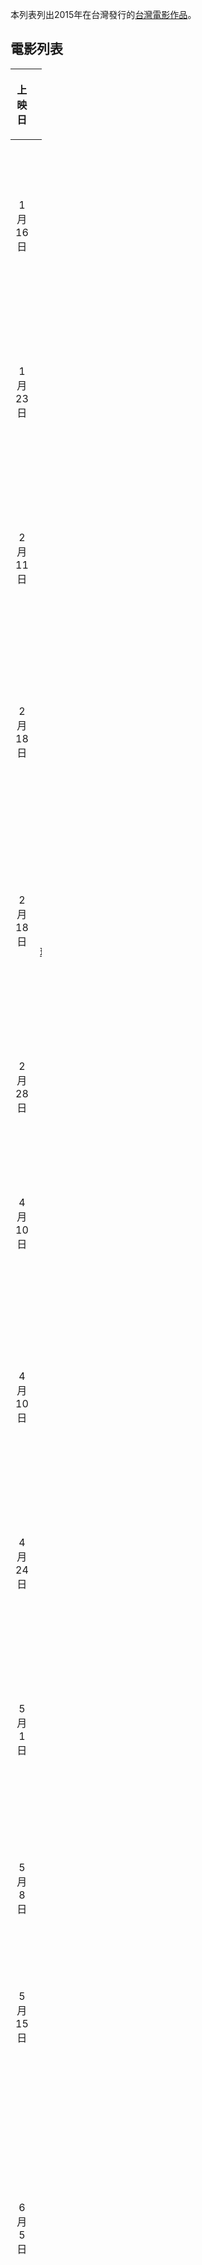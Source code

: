 本列表列出2015年在台灣發行的[[台灣電影作品|台灣電影作品]]。

== 電影列表 ==
{| class="wikitable" style="margin: 0 auto; font-size:90%" width="100%"
|- 
! width="6%"|上映日 
! width="15%"|片名 
! width="20%"|英文片名 
! width="10%"|導演 
! width="15%"|語言 
! 主演演員 
|-
| <center>1月16日 || <center>[[十萬夥急|十萬夥急]] || <center>Time is Money || <center>[[康康|康康]] || <center>[[華語|華語]]、[[台語|台語]] || [[康康|康康]]、[[吳孟達|吳孟達]]、[[李國煌|李國煌]]、[[王彩樺|王彩樺]]、[[王予柔|王予柔]]
|-
| <center>1月23日 || <center>[[很久沒有敬我了妳|很久沒有敬我了妳]] || <center>Kara-Orchestra || <center>[[吳米森|吳米森]] || <center>[[華語|華語]]、[[台語|台語]] || [[戴立忍|戴立忍]]、[[加藤侑紀|加藤侑紀]]、[[安歆澐|安歆澐]]、[[馬念先|馬念先]]
|-
| <center>2月11日 || <center>[[奇人密碼－古羅布之謎|奇人密碼－古羅布之謎]] || <center>The Arti: the Adventure Begins || <center>[[黃強華|黃強華]] || <center>[[華語|華語]] || 
|-
| <center>2月18日 || <center>[[大囍臨門|大囍臨門]] || <center>The Wonderful Wedding || <center>[[黃朝亮|黃朝亮]] || <center>[[華語|華語]]、[[台語|台語]] || [[豬哥亮|豬哥亮]]、[[寇世勳|寇世勳]]、[[林心如|林心如]]、[[李東學|李東學]]、[[林美秀|林美秀]]
|-
| <center>2月18日 || <center>[[鐵獅玉玲瓏2_(電影)|鐵獅玉玲瓏2]]|| <center>Lion Dancing 2 || <center>[[澎恰恰|澎恰恰]] || <center>[[華語|華語]]、[[台語|台語]] || [[澎恰恰|澎恰恰]]、[[陳亞蘭|陳亞蘭]]、[[阿喜_(藝人)|阿喜]]、[[高捷_(演員)|高捷]]、[[張睿家|張睿家]]、[[李千娜|李千娜]]
|-
| <center>2月28日 || <center>[[史明·革命進行式|史明·革命進行式]] || <center>Su Beng, the Revolutionist || <center>[[陳麗貴|陳麗貴]] || <center>[[華語|華語]]、[[台語|台語]] || [[史明|史明]]
|-
| <center>4月10日 || <center>[[念念|念念]] || <center>Murmur of the Hearts || <center>[[張艾嘉|張艾嘉]] || <center>[[華語|華語]]、[[台語|台語]] || [[張孝全|張孝全]]、[[梁洛施|梁洛施]]、[[柯宇綸|柯宇綸]]、[[李心潔|李心潔]]
|-
| <center>4月10日 || <center>[[台北夜蒲團團轉|台北夜游團團轉]] || <center>One Night in Taipei || <center>[[钱国伟_(监制)|錢國偉]] || <center>[[華語|華語]] || [[關楚耀|關楚耀]]、[[許維恩|許維恩]]、[[昌璟翔|阿達]]、[[李伯恩|李伯恩]]、[[陸永|陸永]]、[[鄭家純|鄭家純]]
|-
| <center>4月24日 || <center>[[沙西米_(電影)|沙西米]]|| <center>Sashimi || <center>[[潘志遠|潘志遠]] || <center>[[華語|華語]]、[[日語|日語]] ||  [[李康生|李康生]]、[[波多野結衣|波多野結衣]]、[[紀培慧|紀培慧]]
|-
| <center>5月1日 || <center>[[五月一號|五月一號]]|| <center>First Of May || <center>[[周格泰|周格泰]] || <center>[[華語|華語]]、[[台語|台語]] ||  [[賈靜雯|賈靜雯]]、[[任賢齊|任賢齊]]、[[程予希|程予希]]、[[石知田|石知田]]、[[邵雨薇|邵雨薇]]、[[鄭暐達|鄭暐達]]
|-
| <center>5月8日 || <center>[[滿月酒|滿月酒]]|| <center>Baby Steps || <center>[[鄭伯昱|鄭伯昱]] || <center>[[華語|華語]]、[[台語|台語]] || [[歸亞蕾|歸亞蕾]]、[[鄭伯昱|鄭伯昱]]、[[李沛旭|李沛旭]]
|-
| <center>5月15日 || <center>[[缺角一族|缺角一族]]|| <center>I Love Binlang|| <center>[[江豐宏|江豐宏]] || <center>[[華語|華語]]、[[台語|台語]] || [[陳嘉樺|陳嘉樺]]、[[林柏宏|林柏宏]]、[[蔡振南|蔡振南]]、[[應蔚民|應蔚民]]
|-
| <center>6月5日 || <center>[[愛琳娜|愛琳娜]]|| <center>Elena|| <center>[[林靖傑|林靖傑]] || <center>[[華語|華語]]、[[台語|台語]] || [[陳怡蓉|陳怡蓉]]、[[莊凱勛|莊凱勛]]、[[龍劭華|龍劭華]]、[[戴立忍|戴立忍]]、[[莫子儀|莫子儀]]、[[柯叔元|柯叔元]]、[[黃鐙輝|黃鐙輝]]、[[高玉珊|高玉珊]]、[[謝語恩|樂樂]]
|-
| <center>6月12日 || <center>[[舞鬥_(電影)|舞鬥]]|| <center>Battle Up!|| <center>[[何平|何平]]、[[楊大慶|楊大慶]] || <center>[[華語|華語]]、[[台語|台語]] || [[郭書瑤|郭書瑤]]、[[溫貞菱|溫貞菱]]、[[盧芃宇|盧芃宇]]、[[金陽|金陽]]、[[衛子雲|衛子雲]]、[[黃錦雯|黃錦雯]]、[[詹博翔|詹博翔]]、[[TBC_阿悟|TBC 阿悟]]
|-
| <center>7月9日 || <center>[[角頭_(電影)|角頭]]|| <center>GATAO|| <center>[[李運傑|李運傑]] || <center>[[華語|華語]]、[[台語|台語]] || [[黃鴻升|黃鴻升]]、[[王陽明|王陽明]]、[[孫鵬|孫鵬]]、[[蔡振南|蔡振南]]、[[高捷_(演員)|高捷]]、[[顏正國|顏正國]]、[[莫允雯|莫允雯]]、[[倪子鈞|倪子鈞]]、[[楊奇煜|楊奇煜]]、[[張立東|張立東]]、[[許孟哲|許孟哲]]
|-
| <center>7月24日 || <center>[[風中家族|風中家族]]|| <center>Where The Wind Settles|| <center>[[王童|王童]] || <center>[[華語|華語]] || [[楊祐寧|楊祐寧]]、[[胡宇威|胡宇威]]、[[郭采潔|郭采潔]]、[[郭碧婷|郭碧婷]]、[[柯佳嬿|柯佳嬿]]、[[李淳|李淳]]、[[樊光耀|樊光耀]]、[[陶傳正|陶傳正]]、[[張世|張世]]、[[鄭有傑|鄭有傑]]
|-
| <center>8月7日 || <center>[[醉·生夢死|醉·生夢死]]|| <center>Thanatos, Drunk|| <center>[[張作驥|張作驥]] || <center>[[華語|華語]]、[[台語|台語]] || [[李鴻其|李鴻其]]、[[黃尚禾|黃尚禾]]、[[鄭人碩|鄭人碩]]、[[張寗|張寗]]、[[呂雪鳳|呂雪鳳]]、[[王靖婷|王靖婷]]、[[今子嫣|今子嫣]]、[[林晉羽|林晉羽]]
|-
| <center>8月15日 || <center>[[我的少女時代|我的少女時代]]|| <center>Our Times|| <center>[[陳玉珊|陳玉珊]] || <center>[[華語|華語]] || [[宋芸樺|宋芸樺]]、[[王大陸|王大陸]]、[[李玉璽|李玉璽]]、[[簡廷芮|簡廷芮]]
|-
| <center>8月20日 || <center>[[青田街一號|青田街一號]]|| <center>The Laundryman|| <center>[[李中|李中]] || <center>[[華語|華語]]、[[台語|台語]] || [[張孝全|張孝全]]、[[隋棠|隋棠]]、[[萬茜|萬茜]]、[[李冠毅|李冠毅]]、[[曾珮瑜|曾珮瑜]]
|-
| <center>8月20日 || <center>[[屍憶|屍憶]]|| <center>The Bride|| <center>[[謝庭菡|謝庭菡]] || <center>[[華語|華語]]、[[台語|台語]] || [[吳慷仁|吳慷仁]]、[[謝欣穎|謝欣穎]]、[[嚴正嵐|嚴正嵐]]、[[田中千繪|田中千繪]]
|-
| <center>10月8日 || <center>[[百日告別|百日告別]]|| <center>Zinnia Flower|| <center>[[林書宇|林書宇]]|| <center>[[華語|華語]]、[[台語|台語]]|| [[林嘉欣|林嘉欣]]、[[石頭|石頭]]、[[柯佳嬿|柯佳嬿]]、[[馬志翔|馬志翔]]、[[張書豪|張書豪]]、[[李千娜|李千娜]]
|-
| <center>10月23日 || <center>[[234說愛你|234說愛你]]|| <center>Another Woman|| <center>[[張瑋真|張瑋真]]|| <center>[[華語|華語]]、[[台語|台語]]|| [[林依晨|林依晨]]、[[秦昊|秦昊]]、[[蔡淑臻|蔡淑臻]]、[[曾珮瑜|曾珮瑜]]、[[周姮吟|周姮吟]]、[[簡宏霖|簡宏霖]]
|-
| <center>11月13日 || <center>[[菜鳥_(台灣電影)|菜鳥]]|| <center>Maverick|| <center>[[鄭文堂|鄭文堂]]|| <center>[[華語|華語]]、[[台語|台語]]|| [[宥勝|宥勝]]、[[莊凱勛|莊凱勛]]、[[簡嫚書|簡嫚書]]、[[歐陽靖|歐陽靖]]
|-
| <center>11月27日 || <center>[[紅衣小女孩_(電影)|紅衣小女孩]]|| <center>The Tag-Along|| <center>[[程偉豪|程偉豪]]|| <center>[[華語|華語]]|| [[黃河|黃河]]、[[許瑋甯|許瑋甯]]、[[劉引商|劉引商]]、[[張柏舟|張柏舟]]、[[黃詩棋|黃詩棋]]
|-
| <center>12月31日 || <center>[[我們全家不太熟|我們全家不太熟]]|| <center>We Are Family|| <center>[[王傳宗|王傳宗]]|| <center>[[華語|華語]]|| [[張榕容|張榕容]]、[[張書豪|張書豪]]、[[郝劭文|郝劭文]]、[[小蝦_(藝人)|陳大天]]、[[蔡黃汝|蔡黃汝]]
|}

==相關條目==
*[[2010年代台灣電影作品列表|2010年代台灣電影作品列表]]

==參考資料==
{{reflist}}

== 外部連結 ==
*{{Website|https://www.truemovie.com/tairelease2015.htm|2015台灣區上映電影檔期表–觸電網}}

{{台灣電影}}
{{Portal bar|台灣|電影}}
[[Category:各年台灣電影作品列表|Category:各年台灣電影作品列表]]
[[Category:2015年臺灣電影作品|]]
[[Category:2015年各國或各語言電影作品列表|Category:2015年各國或各語言電影作品列表]]